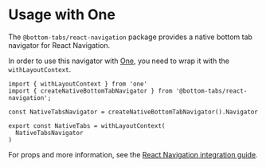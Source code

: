 
# Usage with One

The `@bottom-tabs/react-navigation` package provides a native bottom tab navigator for React Navigation.

<PackageManagerTabs command="install @bottom-tabs/react-navigation" />

In order to use this navigator with [One](https://onestack.dev/), you need to wrap it with the `withLayoutContext`.


```tsx
import { withLayoutContext } from 'one'
import { createNativeBottomTabNavigator } from '@bottom-tabs/react-navigation';

const NativeTabsNavigator = createNativeBottomTabNavigator().Navigator

export const NativeTabs = withLayoutContext(
  NativeTabsNavigator
)
```

For props and more information, see the [React Navigation integration guide](/docs/guides/usage-with-react-navigation).


